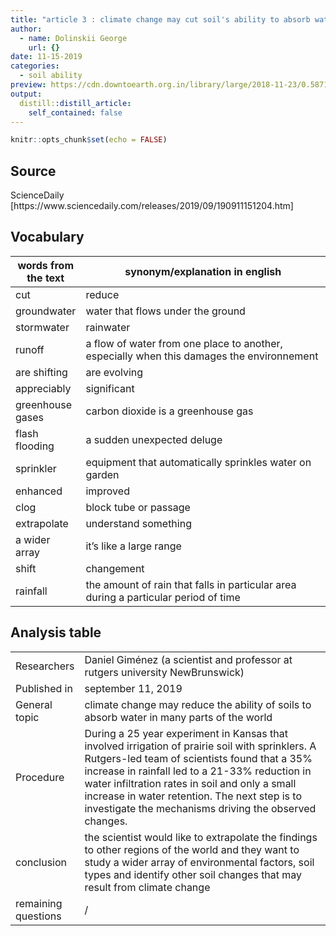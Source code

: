 ```yaml
---
title: "article 3 : climate change may cut soil's ability to absorb water"
author:
  - name: Dolinskii George
    url: {}
date: 11-15-2019
categories:
  - soil ability
preview: https://cdn.downtoearth.org.in/library/large/2018-11-23/0.58714800_1542974796_12.jpg
output:
  distill::distill_article:
    self_contained: false
---
```


```r
knitr::opts_chunk$set(echo = FALSE)
```

## Source 

ScienceDaily [https://www.sciencedaily.com/releases/2019/09/190911151204.htm]

## Vocabulary

| words from the text | synonym/explanation in english                                                            |
| ------------------- | ----------------------------------------------------------------------------------------- |
| cut                 | reduce                                                                                    |
| groundwater         | water that flows under the ground                                                         |
| stormwater          | rainwater                                                                                 |
| runoff              | a flow of water from one place to another, especially when this damages the environnement |
| are shifting        | are evolving                                                                              |
| appreciably         | significant                                                                               |
| greenhouse gases    | carbon dioxide is a greenhouse gas                                                        |
| flash flooding      | a sudden unexpected deluge                                                                |
| sprinkler           | equipment that automatically sprinkles water on garden                                    |
| enhanced            | improved                                                                                  |
| clog                | block tube or passage                                                                     |
| extrapolate         | understand something                                                                      |
| a wider array       | it's like a large range                                                                   |
| shift               | changement                                                                                |
| rainfall            | the amount of rain that falls in particular area during a particular period of time       |

## Analysis table

|                     |                                                                                                                                                                                                                                                                                                                                                                   |
| ------------------- | ----------------------------------------------------------------------------------------------------------------------------------------------------------------------------------------------------------------------------------------------------------------------------------------------------------------------------------------------------------------- |
| Researchers         | Daniel Giménez (a scientist and professor at rutgers university NewBrunswick)                                                                                                                                                                                                                                                                                     |
| Published in        | september 11, 2019                                                                                                                                                                                                                                                                                                                                                |
| General topic       | climate change may reduce the ability of soils to absorb water in many parts of the world                                                                                                                                                                                                                                                                         |
| Procedure           | During a 25 year experiment in Kansas that involved irrigation of prairie soil with sprinklers. A Rutgers-led team of scientists found that a 35% increase in rainfall led to a 21-33% reduction in water infiltration rates in soil and only a small increase in water retention. The next step is to investigate the mechanisms driving the observed changes.   |
| conclusion          | the scientist would like to extrapolate the findings to other regions of the world and they want to study a wider array of environmental factors, soil types and identify other soil changes that may result from climate change                                                                                                                                 |
| remaining questions | /                                                                                                                                                                                                                                                                                                                                                                 |
